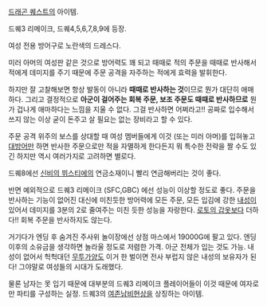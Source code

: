 [[드래곤 퀘스트]]의 아이템.

드퀘3 리메이크, 드퀘4,5,6,7,8,9에 등장.

여성 전용 방어구로 노란색의 드레스다.

미러 아머의 여성판 같은 것으로 방어력도 꽤 되고 때때로 적의 주문을 때때로 반사해서 적에게 데미지를 주기 때문에 주문 공격을 자주하는 적에게 효력을 발휘한다.

하지만 잘 고찰해보면 항상 발동이 아니라 '''때때로 반사하는 것'''이므로 뭔가 대단히 애매하다. 그리고 결정적으로 '''아군이 걸어주는 회복 주문, 보조 주문도 때때로 반사하므로''' 뭔가 겁나게 애마하다는 느낌을 지울 수 없다. 그걸 반사하면 어쩌라고!! 공짜로 입수해서 쓰지 않는 이상 굳이 돈주고 살 필요는 없는 장비라고 할 수 있다.

주문 공격 위주의 보스를 상대할 때 여성 멤버들에게 이것 (또는 미러 아머)를 입혀놓고 [[대방어]]만 하면 반사한 주문으로만 적을 자멸하게 한다든지 뭐 특수한 전략을 짤 수도 있긴 하지만 역시 여러가지로 고려하면 별로다.

드퀘8에선 [[신비의 뷔스티에]]의 연금소재이니 빨리 연금해버리는 것이 좋다.


반면 예외적으로 드퀘3 리메이크 (SFC,GBC) 에선 성능이 이상할 정도로 좋다. 주문을 반사하는 기능이 없어진 대신에 미친듯한 방어력에 모든 주문, 모든 입김에 강한 [[내성]]이 있어서 데미지를 3분의 2로 줄여주는 미친 듯한 성능을 자랑한다. [[로토의 갑옷]]보다 더하다!! 회복 주문을 반사하지도 않는다.

거기다가 엔딩 후 숨겨진 주사위 놀이장에선 상점 마스에서 19000G에 팔고 있다. 엔딩 이후의 소유금을 생각하면 놀라울 정도로 저렴한 가격. 아군 전체가 입는 것도 가능. 내성이 없어서 헉헉대던 [[무투가]]양도 이거 한 벌이면 전사 부럽지 않은 내성의 보유자가 된다! 그야말로 여성들의 시대가 도래했다.

물론 남자는 못 입기 때문에 대부분의 드퀘3 리메이크 플레이어들이 이것 때문에 여자로만 파티를 구성하는 실정. 드퀘3의 [[여존남비]]현상을 상징하는 아이템.
